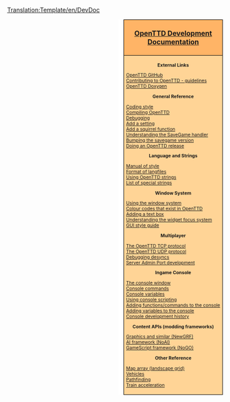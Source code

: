 <noinclude>[[Translation:Template/en/DevDoc]]</noinclude><div style="float:right; padding-left:12px; background:#ffffff;">
<div style="width:220px; border:1px solid #000000; background:#ffb466; padding:5px; -moz-border-radius-topleft:5px; -moz-border-radius-topright:5px; font-size: 12pt;">
<center><strong><font size="3">[[Main/en/Development|OpenTTD Development Documentation]]</font></strong></center>
</div>
<div style="width:220px;  border:1px solid black; border-top-width: 0px; background:#ffd496; padding:5px; -moz-border-radius-bottomleft:5px; -moz-border-radius-bottomright:8px; font-size: 8pt;">

<center>'''External Links'''</center>
[https://github.com/OpenTTD/OpenTTD OpenTTD GitHub]<br />
[https://github.com/OpenTTD/OpenTTD/blob/master/CONTRIBUTING.md Contributing to OpenTTD - guidelines]<br />
[http://docs.openttd.org OpenTTD Doxygen]

<center>'''General Reference'''</center>
[[Main/en/Coding style|Coding style]]<br/>
[[Category/en/Compiling OpenTTD|Compiling OpenTTD]]<br/>
[[Main/en/Debugging|Debugging]]<br/>
[[Main/en/OpenTTDDevBlackBook/Settings/AddSetting|Add a setting]]<br/>
[[Main/en/OpenTTDDevBlackBook/NoAI/Adding a squirrel function|Add a squirrel function]]<br/>
[[Main/en/OpenTTDDevBlackBook/Map/SaveGame|Understanding the SaveGame handler]]<br/>
[[Main/en/OpenTTDDevBlackBook/Settings/CreateSavegame|Bumping the savegame version]]<br/>
[[Main/en/Doing an OpenTTD release|Doing an OpenTTD release]]<br/>

<center>'''Language and Strings'''</center>
[[Main/en/Manual of style|Manual of style]]<br/>
[[Main/en/OpenTTDDevBlackBook/Format of langfiles|Format of langfiles]]<br/>
[[Main/en/Strings|Using OpenTTD strings]]<br />
[[Main/en/OpenTTDDevBlackBook/Special strings|List of special strings]]

<center>'''Window System'''</center>
[[Main/en/OpenTTDDevBlackBook/Window/UseWindows|Using the window system]]<br/>
[[Main/en/OpenTTDDevBlackBook/Window/Colours|Colour codes that exist in OpenTTD]]<br/>
[[Main/en/OpenTTDDevBlackBook/Window/TextEdit|Adding a text box]]<br/>
[[Main/en/OpenTTDDevBlackBook/Window/WidgetFocus|Understanding the widget focus system]]<br/>
[[Main/en/GUI Style Guide|GUI style guide]]<br/>

<center>'''Multiplayer'''</center>
[[Main/en/OpenTTDDevBlackBook/Network/TCP|The OpenTTD TCP protocol]]<br/>
[[Main/en/OpenTTDDevBlackBook/Network/UDP|The OpenTTD UDP protocol]]<br/>
[[Main/en/OpenTTDDevBlackBook/Network/Desync debugging|Debugging desyncs]]<br/>
[[Main/en/Server Admin Port Development|Server Admin Port development]]

<center>'''Ingame Console'''</center>
[[Main/en/OpenTTDDevBlackBook/IConsole/Window|The console window]]<br/>
[[Main/en/OpenTTDDevBlackBook/IConsole/Console Commands|Console commands]]<br/>
[[Main/en/OpenTTDDevBlackBook/IConsole/Console Variables|Console variables]]<br/>
[[Main/en/OpenTTDDevBlackBook/IConsole/Scripting|Using console scripting]]<br/>
[[Main/en/OpenTTDDevBlackBook/IConsole/AddFunctions|Adding functions/commands to the console]]<br/>
[[Main/en/OpenTTDDevBlackBook/IConsole/AddVariables|Adding variables to the console]]<br/>
[[Main/en/OpenTTDDevBlackBook/IConsole/History|Console development history]]

<center>'''Content APIs (modding frameworks)'''</center>
[[Main/en/Graphics Development|Graphics and similar (NewGRF)]]<br />
[[Main/en/AI:Main Page|AI framework (NoAI)]]<br />
[[Main/en/Game script|GameScript framework (NoGO)]]<br/>

<center>'''Other Reference'''</center>
[[Main/en/Map array (landscape grid)|Map array (landscape grid)]]<br/>
[[Main/en/OpenTTDDevBlackBook/Simulation/Vehicles|Vehicles]]<br/>
[[Main/en/OpenTTDDevBlackBook/Simulation/Pathfinding|Pathfinding]]<br/>
[[Main/en/OpenTTDDevBlackBook/Simulation/Train Acceleration|Train acceleration]]<br/>


</div>
</div>